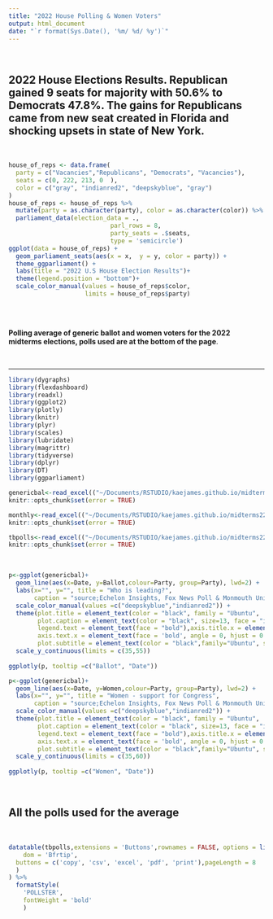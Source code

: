 ```yaml
---
title: "2022 House Polling & Women Voters"
output: html_document
date: "`r format(Sys.Date(), '%m/ %d/ %y')`" 
--- 
```

<br>

## **2022 House Elections Results. Republican gained 9 seats for majority with 50.6% to Democrats 47.8%. The gains for Republicans came from new seat created in Florida and shocking upsets in state of New York.**

<br>

```r
house_of_reps <- data.frame(
  party = c("Vacancies","Republicans", "Democrats", "Vacancies"),
  seats = c(0, 222, 213, 0  ),
  color = c("gray", "indianred2", "deepskyblue", "gray")
) 
house_of_reps <- house_of_reps %>% 
  mutate(party = as.character(party), color = as.character(color)) %>%
  parliament_data(election_data = .,
                            parl_rows = 8,
                            party_seats = .$seats,
                            type = 'semicircle')
ggplot(data = house_of_reps) +
  geom_parliament_seats(aes(x = x,  y = y, color = party)) +
  theme_ggparliament() +
  labs(title = "2022 U.S House Election Results")+
  theme(legend.position = "bottom")+
  scale_color_manual(values = house_of_reps$color, 
                     limits = house_of_reps$party)  
 
```  

<br>

**Polling average of generic ballot and women voters for the 2022 midterms elections, polls used are at the bottom of the page**.

<br>



---------------------------------------------------------


```r
library(dygraphs)
library(flexdashboard)  
library(readxl) 
library(ggplot2)
library(plotly)
library(knitr)
library(plyr)
library(scales) 
library(lubridate) 
library(magrittr)
library(tidyverse)
library(dplyr)
library(DT) 
library(ggparliament) 
```

```r
genericbal<-read_excel(("~/Documents/RSTUDIO/kaejames.github.io/midterms22.xlsx"), sheet = "daily") 
knitr::opts_chunk$set(error = TRUE)
```

```r
monthly<-read_excel(("~/Documents/RSTUDIO/kaejames.github.io/midterms22.xlsx"), sheet = "month") 
knitr::opts_chunk$set(error = TRUE)
```

```r
tbpolls<-read_excel(("~/Documents/RSTUDIO/kaejames.github.io/midterms22.xlsx"), sheet = "table") 
knitr::opts_chunk$set(error = TRUE)
```

 
<br> 
 
```r
p<-ggplot(genericbal)+
  geom_line(aes(x=Date, y=Ballot,colour=Party, group=Party), lwd=2) +
  labs(x="", y="", title = "Who is leading?",
       caption = "source;Echelon Insights, Fox News Poll & Monmouth University")+
  scale_color_manual(values =c("deepskyblue","indianred2")) +
  theme(plot.title = element_text(color = "black", family = "Ubuntu",  size = 17, face="bold", hjust = 0),
        plot.caption = element_text(color = "black", size=13, face = "italic", family = "Ubuntu"),
        legend.text = element_text(face = "bold"),axis.title.x = element_text(family = 'Ubuntu', face = 'bold'),
        axis.text.x = element_text(face = 'bold', angle = 0, hjust = 0.5),axis.text.y = element_text(face = "bold"),
        plot.subtitle = element_text(color = "black",family="Ubuntu", size = 13)) +
  scale_y_continuous(limits = c(35,55))
  
ggplotly(p, tooltip =c("Ballot", "Date"))  
``` 

```r
p<-ggplot(genericbal)+
  geom_line(aes(x=Date, y=Women,colour=Party, group=Party), lwd=2) +
  labs(x="", y="", title = "Women - support for Congress",
       caption = "source;Echelon Insights, Fox News Poll & Monmouth University")+
  scale_color_manual(values =c("deepskyblue","indianred2")) +
  theme(plot.title = element_text(color = "black", family = "Ubuntu",  size = 17, face="bold", hjust = 0),
        plot.caption = element_text(color = "black", size=13, face = "italic", family = "Ubuntu"),
        legend.text = element_text(face = "bold"),axis.title.x = element_text(family = 'Ubuntu', face = 'bold'),
        axis.text.x = element_text(face = 'bold', angle = 0, hjust = 0.5),axis.text.y = element_text(face = "bold"),
        plot.subtitle = element_text(color = "black",family="Ubuntu", size = 13)) +
  scale_y_continuous(limits = c(35,60))
  
ggplotly(p, tooltip =c("Women", "Date"))  
``` 

<br>

## **All the polls used for the average**

<br>


```r
datatable(tbpolls,extensions = 'Buttons',rownames = FALSE, options = list(
    dom = 'Bfrtip',
  buttons = c('copy', 'csv', 'excel', 'pdf', 'print'),pageLength = 8
  )
) %>%
  formatStyle(
    'POLLSTER',
    fontWeight = 'bold'
    ) 
  
```
 

